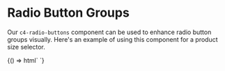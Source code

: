 
<Meta title="Components/Radio Button Groups" decorators={[withKnobs]} />

# Radio Button Groups

Our `c4-radio-buttons` component can be used to enhance radio button groups
visually. Here's an example of using this component for a product size selector.

<Preview>
  <Story name="Stepper">
    {() => html`
      <c4-radio-buttons
        radio-name="sizes"
        options-string='[
            {"name": "XXS", "id": "123"},
            {"name": "XS", "id": "124"},
            {"name": "S", "id": "125"},
            {"name": "M", "id": "126"},
            {"name": "L", "id": "127"},
            {"name": "XL", "id": "128"},
            {"name": "XXL", "id": "129"}
          ]'
      ></c4-radio-buttons>
    `}
  </Story>
</Preview>
